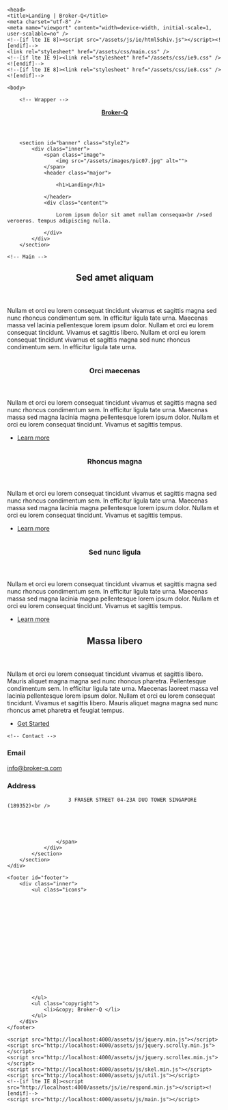 <!DOCTYPE html>
 
<html>

    <head>
	<title>Landing | Broker-Q</title>
	<meta charset="utf-8" />
	<meta name="viewport" content="width=device-width, initial-scale=1, user-scalable=no" />
	<!--[if lte IE 8]><script src="/assets/js/ie/html5shiv.js"></script><![endif]-->
	<link rel="stylesheet" href="/assets/css/main.css" />
	<!--[if lte IE 9]><link rel="stylesheet" href="/assets/css/ie9.css" /><![endif]-->
	<!--[if lte IE 8]><link rel="stylesheet" href="/assets/css/ie8.css" /><![endif]-->
</head>


    <body>

        <!-- Wrapper -->
<div id="wrapper">

<!-- Header -->
<header id="header" class="alt style2">
	<a href="http://localhost:4000//" class="logo"><strong>Broker-Q</strong> <span></span></a>
	<!-- <nav>
		<a href="#menu">Menu</a>
	</nav> -->
</header>

<!-- Menu -->
<!-- <nav id="menu">
	<ul class="links">
        
		    
		
		    
		
		    
		
		    
		
		    
		        <li><a href="http://localhost:4000//">Home</a></li>
	    	
		
		    
		
		    
		
		
		    
		
		    
		        <li><a href="http://localhost:4000/algorithms.html">Algorithms</a></li>
		    
		
		    
		        <li><a href="http://localhost:4000/all_posts.html">All posts</a></li>
		    
		
		    
		        <li><a href="http://localhost:4000/bservice.html">Service</a></li>
		    
		
		    
		
	</ul>
	<ul class="actions vertical">
		<li><a href="#" class="button special fit">Get Started</a></li>
		<li><a href="#" class="button fit">Log In</a></li>
	</ul>
</nav> -->


        <section id="banner" class="style2">
            <div class="inner">
                <span class="image">
                    <img src="/assets/images/pic07.jpg" alt="">
                </span>
                <header class="major">

                    <h1>Landing</h1>

                </header>
                <div class="content">

                    Lorem ipsum dolor sit amet nullam consequa<br />sed veroeros. tempus adipiscing nulla.

                </div>
            </div>
        </section>

    <!-- Main -->
<div id="main">

<!-- One -->
<section id="one">
	<div class="inner">
		<header class="major">
			<h2>Sed amet aliquam</h2>
		</header>
		<p>Nullam et orci eu lorem consequat tincidunt vivamus et sagittis magna sed nunc rhoncus condimentum sem. In efficitur ligula tate urna. Maecenas massa vel lacinia pellentesque lorem ipsum dolor. Nullam et orci eu lorem consequat tincidunt. Vivamus et sagittis libero. Nullam et orci eu lorem consequat tincidunt vivamus et sagittis magna sed nunc rhoncus condimentum sem. In efficitur ligula tate urna.</p>
	</div>
</section>

<!-- Two -->
<section id="two" class="spotlights">
	<section>
		<a href="generic.html" class="image">
			<img src="/assets/images/pic08.jpg" alt="" data-position="center center" />
		</a>
		<div class="content">
			<div class="inner">
				<header class="major">
					<h3>Orci maecenas</h3>
				</header>
				<p>Nullam et orci eu lorem consequat tincidunt vivamus et sagittis magna sed nunc rhoncus condimentum sem. In efficitur ligula tate urna. Maecenas massa sed magna lacinia magna pellentesque lorem ipsum dolor. Nullam et orci eu lorem consequat tincidunt. Vivamus et sagittis tempus.</p>
				<ul class="actions">
					<li><a href="generic.html" class="button">Learn more</a></li>
				</ul>
			</div>
		</div>
	</section>
	<section>
		<a href="generic.html" class="image">
			<img src="/assets/images/pic09.jpg" alt="" data-position="top center" />
		</a>
		<div class="content">
			<div class="inner">
				<header class="major">
					<h3>Rhoncus magna</h3>
				</header>
				<p>Nullam et orci eu lorem consequat tincidunt vivamus et sagittis magna sed nunc rhoncus condimentum sem. In efficitur ligula tate urna. Maecenas massa sed magna lacinia magna pellentesque lorem ipsum dolor. Nullam et orci eu lorem consequat tincidunt. Vivamus et sagittis tempus.</p>
				<ul class="actions">
					<li><a href="generic.html" class="button">Learn more</a></li>
				</ul>
			</div>
		</div>
	</section>
	<section>
		<a href="generic.html" class="image">
			<img src="/assets/images/pic10.jpg" alt="" data-position="25% 25%" />
		</a>
		<div class="content">
			<div class="inner">
				<header class="major">
					<h3>Sed nunc ligula</h3>
				</header>
				<p>Nullam et orci eu lorem consequat tincidunt vivamus et sagittis magna sed nunc rhoncus condimentum sem. In efficitur ligula tate urna. Maecenas massa sed magna lacinia magna pellentesque lorem ipsum dolor. Nullam et orci eu lorem consequat tincidunt. Vivamus et sagittis tempus.</p>
				<ul class="actions">
					<li><a href="generic.html" class="button">Learn more</a></li>
				</ul>
			</div>
		</div>
	</section>
</section>

<!-- Three -->
<section id="three">
	<div class="inner">
		<header class="major">
			<h2>Massa libero</h2>
		</header>
		<p>Nullam et orci eu lorem consequat tincidunt vivamus et sagittis libero. Mauris aliquet magna magna sed nunc rhoncus pharetra. Pellentesque condimentum sem. In efficitur ligula tate urna. Maecenas laoreet massa vel lacinia pellentesque lorem ipsum dolor. Nullam et orci eu lorem consequat tincidunt. Vivamus et sagittis libero. Mauris aliquet magna magna sed nunc rhoncus amet pharetra et feugiat tempus.</p>
		<ul class="actions">
			<li><a href="generic.html" class="button next">Get Started</a></li>
		</ul>
	</div>
</section>

</div>


    <!-- Contact -->
<section id="contact">
	<div class="inner">
		<!-- <section>
			<form action="https://formspree.io/info@broker-q.com" method="POST">
				<div class="field half first">
					<label for="name">Name</label>
					<input type="text" name="name" id="name" />
				</div>
				<div class="field half">
					<label for="email">Email</label>
					<input type="text" name="_replyto" id="email" />
				</div>
				<div class="field">
					<label for="message">Message</label>
					<textarea name="message" id="message" rows="6"></textarea>
				</div>
				<ul class="actions">
					<li><input type="submit" value="Send Message" class="special" /></li>
					<li><input type="reset" value="Clear" /></li>
				</ul>
			</form>
		</section> -->
		<section>
			<section>
				<div class="contact-method">
					<span class="icon alt fa-envelope"></span>
					<h3>Email</h3>
					<a href="mailto:info@broker-q.com">info@broker-q.com</a>
				</div>
			</section>
			<!-- <section>
				<div class="contact-method">
					<span class="icon alt fa-phone"></span>
					<h3>Phone</h3>
					<a href="tel:"></a>
				</div>
			</section>
			 -->
			<section>
				<div class="contact-method">
					<span class="icon alt fa-home"></span>
					<h3>Address</h3>
					<span>
					
					    3 FRASER STREET 04-23A DUO TOWER SINGAPORE (189352)<br />
					
					
					
					
					
					</span>
				</div>
			</section>
		</section>
	</div>
</section>

<!-- Footer -->
	<footer id="footer">
		<div class="inner">
			<ul class="icons">
				
					
				
					
				
					
				
					
				
					
				
					
				
					
				
					
				
			</ul>
			<ul class="copyright">
				<li>&copy; Broker-Q </li>
			</ul>
		</div>
	</footer>

</div>

<!-- Scripts -->
	<script src="http://localhost:4000/assets/js/jquery.min.js"></script>
	<script src="http://localhost:4000/assets/js/jquery.scrolly.min.js"></script>
	<script src="http://localhost:4000/assets/js/jquery.scrollex.min.js"></script>
	<script src="http://localhost:4000/assets/js/skel.min.js"></script>
	<script src="http://localhost:4000/assets/js/util.js"></script>
	<!--[if lte IE 8]><script src="http://localhost:4000/assets/js/ie/respond.min.js"></script><![endif]-->
	<script src="http://localhost:4000/assets/js/main.js"></script>


</body>

</html>
